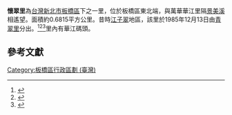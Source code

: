 {{Coord|25.0317962|121.4820368|source:GoogleMaps|display=title}}
{{ROC Village or Li Info|
City/CountyName=新北市|
DivName=板橋區|
Village/LiName=懷翠|
Village/Li=里|
OldName =|
Longitude =|
Latitude =|
AreaTotal =0.6815|
HouseholdTotal=2,219|
PopTotal =6,463|
YearMonth=2013年1月|
Head =洪文化|
Male =|
Female =|
Sub =17|
Website =|
Neighbors =|
MapLocation =|
Address =民治街81巷25-12號 |
DataSource =
}}
'''懷翠里'''為[[台灣|台灣]][[新北市|新北市]][[板橋區_(台灣)|板橋區]]下之一里，位於板橋區東北端，與萬華華江里隔[[景美溪|景美溪]]相遙望。面積約0.6815平方公里。昔時[[江子翠|江子翠]]地區，該里於1985年12月13日由[[青翠里|青翠里]]分出。<ref>{{cite book|title= 臺灣鄉土全誌|year=1996|publisher=中一出版社}}</ref><ref>{{cite book|title=臺灣全志: 政治志·建置沿革篇|year=2007|publisher=國史館臺灣文獻館}}</ref><ref>{{cite web|title=板橋區公所網站|work=各里介紹|accessdate=2015-03-11}}</ref>里內有華江碼頭。

==參考文獻==
{{reflist}}
 
{{新北市板橋區}}

[[Category:板橋區行政區劃_(臺灣)|Category:板橋區行政區劃 (臺灣)]]